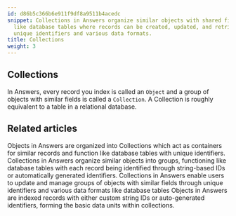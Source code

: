 ```yaml
---
id: d86b5c366b6e911f9df8a9511b4acedc
snippet: Collections in Answers organize similar objects with shared fields, functioning
  like database tables where records can be created, updated, and retrieved using
  unique identifiers and various data formats.
title: Collections
weight: 3
---
```


## Collections

In Answers, every record you index is called an `Object` and a group of objects with similar fields is called a `Collection`. A Collection is roughly equivalent to a table in a relational database.



<PageTree />


## Related articles
<CardGrid>
<LinkTitleCard header="<b>Answers > Collections</b>" href="/products/answers/collections/" > Objects in Answers are organized into Collections which act as containers for similar records and function like database tables with unique identifiers. </LinkTitleCard>
<LinkTitleCard header="<b>Collections > Update a collection</b>" href="/products/answers/collections/update-collection/" > Collections in Answers organize similar objects into groups, functioning like database tables with each record being identified through string-based IDs or automatically generated identifiers. </LinkTitleCard>
<LinkTitleCard header="<b>Collections > Update a collection</b>" href="/products/answers/collections/update-collection/" > Collections in Answers enable users to update and manage groups of objects with similar fields through unique identifiers and various data formats like database tables </LinkTitleCard>
<LinkTitleCard header="<b>Answers > Objects</b>" href="/products/answers/objects/" > Objects in Answers are indexed records with either custom string IDs or auto-generated identifiers, forming the basic data units within collections. </LinkTitleCard>
</CardGrid>